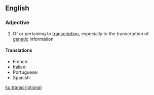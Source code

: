 ==English==

===Adjective===
{{en-adj|-}}

# Of or pertaining to [[transcription]], especially to the transcription of [[genetic]] information

====Translations====
{{trans-top|Of or pertaining to transcription}}
* French: {{t+|fr|transcriptionnel}}
* Italian: {{t+|it|trascrizionale}}
* Portuguese: {{t+|pt|transcricional}}
* Spanish: {{t|es|transcripcional}}
{{trans-bottom}}

[[ku:transcriptional]]